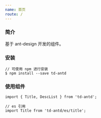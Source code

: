 ```yaml
---
name: 首页
route: /
---
```


### 简介

基于 ant-design 开发的组件。

### 安装

```
// 可使用 npm 进行安装
$ npm install --save td-antd
```

### 使用组件

```
import { Title, DescList } from 'td-antd';

// es 引用
import Title from 'td-antd/es/title';
```